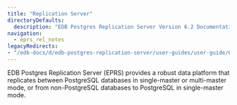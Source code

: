```yaml
---
title: "Replication Server"
directoryDefaults:
  description: "EDB Postgres Replication Server Version 6.2 Documentation and release notes. Replication between PostgreSQL databases in single-master or multi-master mode to achieve high availability."
navigation: 
  - eprs_rel_notes
legacyRedirects:
- "/edb-docs/d/edb-postgres-replication-server/user-guides/user-guide/6.2/toc.html"
---
```


EDB Postgres Replication Server (EPRS) provides a robust data platform that replicates between PostgreSQL databases
in single-master or multi-master mode, or from non-PostgreSQL databases to PostgreSQL in single-master mode.
